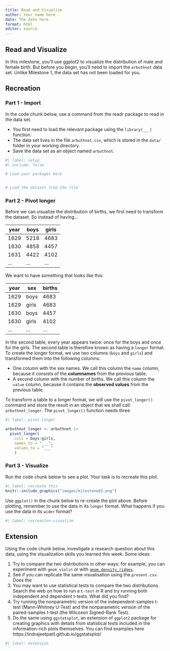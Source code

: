 ```yaml
---
title: Read and Visualize
author: Your name here
date: The date here
format: html
editor: source
---
```



## Read and Visualize

In this milestone, you'll use ggplot2 to visualize the distribution of male and female birth. But before you begin, you'll need to import the `arbuthnot` data set. Unlike Milestone 1, the data set has not been loaded for you.


## Recreation

### Part 1 - Import

In the code chunk below, use a command from the readr package to read in the data set.

* You first need to load the relevant package using the `library(___)` function.
* The data set lives in the file `arbuthnot.csv`, which is stored in the `data/` folder in your working directory.
* Save the data set as an object named `arbuthnot`.


```r
#| label: setup
#| include: false

# Load your packages here


# Load the dataset from the file


```

### Part 2 - Pivot longer

Before we can visualize the distribution of births, we first need to transform the dataset. So instead of having...

year | boys | girls
-----|------|-------
1629 | 5218 | 4683
1630 | 4858 | 4457 
1631 | 4422 | 4102 
...  | ...  |  ...


We want to have something that looks like this: 

year | sex   | births
-----|-------|-------
1629 | boys  | 4683
1629 | girls | 4683
1630 | boys  | 4457 
1630 | girls | 4102 
...  |  ...  |  ...


In the second table, every year appears twice: once for the boys and once for the girls. The second table is therefore known as having a `longer` format. To create the longer format, we use two columns (`boys` and `girls`) and transformed them into the following columns: 

* One column with the sex names. We call this column the `name` column, because it consists of the **columnames** from the previous table. 
* A second column with the number of births. We call this column the `value` column, because it contains the **observed values** from the previous table. 

To transform a table to a longer format, we will use the `pivot_longer()` command and store the result in an object that we shall call: `arbuthnot_longer`. The `pivot_longer()` function needs three  


```r
#| label: pivot longer

arbuthnot_longer <- arbuthnot |> 
  pivot_longer(
    cols = boys:girls, 
    names_to = "___", 
    values_to = "___"
    )

```



### Part 3 - Visualize

Run the code chunk below to see a plot. Your task is to recreate this plot.


```r
#| label: recreate this
knitr::include_graphics("images/milestone02.png")

```

Use `ggplot()` in the chunk below to re-create the plot above. Before plotting, remember to use the data in its `longer` format. What happens if you use the data in its `wider` format?


```r
#| label: recreation-visualize


```

## Extension

Using the code chunk below, investigate a research question about this data, using the visualization skills you learned this week. Some ideas:

1. Try to compare the two distributions in other ways: for example, you can experiment with `geom_violin` or with [`geom_density_ridges`](https://cran.r-project.org/web/packages/ggridges/vignettes/introduction.html). 
2. See if you can replicate the same visualisation using the `present.csv`. Does the 
3. You may want to use statistical tests to compare the two distributions. Search the web on how to run a `t-test` in R and try running both independent and dependent t-tests. What did you find? 
4. Try running the nonparametric version of the independent-samples t-test (Mann-Whitney U-Test) and the nonparametric version of the paired-samples t-test (the Wilcoxon Signed-Rank Test).
5. Do the same using `ggstatsplot`, an extension of `ggplot2` package for creating graphics with details from statistical tests included in the information-rich plots themselves.  You can find examples here https://indrajeetpatil.github.io/ggstatsplot/



```r
#| label: extension


```

